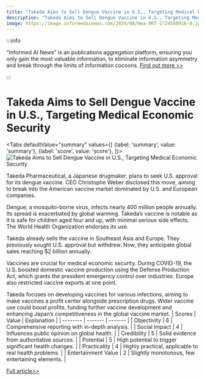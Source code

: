 ```yaml
---
title: "Takeda Aims to Sell Dengue Vaccine in U.S., Targeting Medical Economic Security"
description: "Takeda Aims to Sell Dengue Vaccine in U.S., Targeting Medical Economic Security"
image: https://image.informedainews.com/2024/08/Hea-9KT-1724580916-0.jpg
---
```



:::info

"Informed AI News" is an publications aggregation platform, ensuring you only gain the most valuable information, to eliminate information asymmetry and break through the limits of information cocoons.  [Find out more >>](/)

:::

# Takeda Aims to Sell Dengue Vaccine in U.S., Targeting Medical Economic Security


<Tabs
	defaultValue="summary"
	values={[
	{label: 'summary', value: 'summary'},
	{label: 'score', value: 'score'},
]}>
<TabItem value="summary">
<img
  src="https://image.informedainews.com/2024/08/Hea-9KT-1724580916-0.jpg"
  alt="Takeda Aims to Sell Dengue Vaccine in U.S., Targeting Medical Economic Security"
/>



Takeda Pharmaceutical, a Japanese drugmaker, plans to seek U.S. approval for its dengue vaccine. CEO Christophe Weber disclosed this move, aiming to break into the American vaccine market dominated by U.S. and European companies.

Dengue, a mosquito-borne virus, infects nearly 400 million people annually. Its spread is exacerbated by global warming. Takeda’s vaccine is notable as it is safe for children aged four and up, with minimal serious side effects. The World Health Organization endorses its use.

Takeda already sells the vaccine in Southeast Asia and Europe. They previously sought U.S. approval but withdrew. Now, they anticipate global sales reaching $2 billion annually.

Vaccines are crucial for medical economic security. During COVID-19, the U.S. boosted domestic vaccine production using the Defense Production Act, which grants the president emergency control over industries. Europe also restricted vaccine exports at one point.

Takeda focuses on developing vaccines for various infections, aiming to make vaccines a profit center alongside prescription drugs. Wider vaccine use could boost profits, funding further vaccine development and enhancing Japan’s competitiveness in the global vaccine market.
</TabItem>
<TabItem value="score">
	| Scores     | Value   | Explanation |
	| -------- | ------- | ------- |
	| Objectivity  | 6    | Comprehensive reporting with in-depth analysis.    |
	| Social Impact | 4     | Influences public opinion on global health.    |
	| Credibility    | 5    | Solid evidence from authoritative sources.    |
	| Potential    | 5    | High potential to trigger significant health changes.    |
	| Practicality    | 4    | Highly practical, applicable to real health problems.    |
	| Entertainment Value    | 2    | Slightly monotonous, few entertaining elements.    |
</TabItem>
</Tabs>

[Full article>>](https://asia.nikkei.com/Business/Pharmaceuticals/Japan-s-Takeda-aims-to-sell-vaccines-in-U.S.-targeting-dengue-first)

